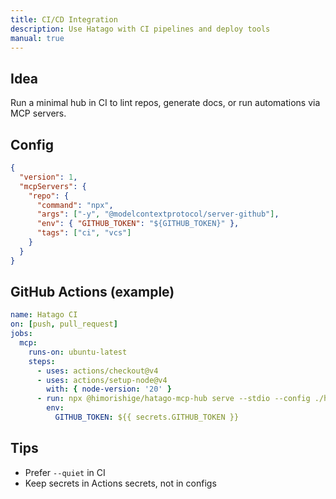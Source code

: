 ```yaml
---
title: CI/CD Integration
description: Use Hatago with CI pipelines and deploy tools
manual: true
---
```


## Idea

Run a minimal hub in CI to lint repos, generate docs, or run automations via MCP servers.

## Config

```json
{
  "version": 1,
  "mcpServers": {
    "repo": {
      "command": "npx",
      "args": ["-y", "@modelcontextprotocol/server-github"],
      "env": { "GITHUB_TOKEN": "${GITHUB_TOKEN}" },
      "tags": ["ci", "vcs"]
    }
  }
}
```

## GitHub Actions (example)

```yaml
name: Hatago CI
on: [push, pull_request]
jobs:
  mcp:
    runs-on: ubuntu-latest
    steps:
      - uses: actions/checkout@v4
      - uses: actions/setup-node@v4
        with: { node-version: '20' }
      - run: npx @himorishige/hatago-mcp-hub serve --stdio --config ./hatago.config.json --quiet
        env:
          GITHUB_TOKEN: ${{ secrets.GITHUB_TOKEN }}
```

## Tips

- Prefer `--quiet` in CI
- Keep secrets in Actions secrets, not in configs

